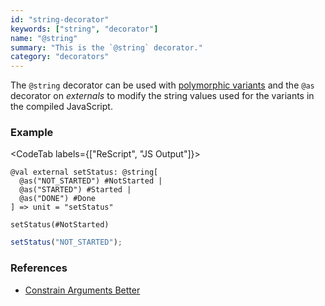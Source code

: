 ```yaml
---
id: "string-decorator"
keywords: ["string", "decorator"]
name: "@string"
summary: "This is the `@string` decorator."
category: "decorators"
---
```


The `@string` decorator can be used with [polymorphic variants](/docs/manual/latest/polymorphic-variant) and the `@as` decorator on *externals* to modify the string values used for the variants in the compiled JavaScript.

### Example

<CodeTab labels={["ReScript", "JS Output"]}>

```res
@val external setStatus: @string[
  @as("NOT_STARTED") #NotStarted |
  @as("STARTED") #Started |
  @as("DONE") #Done 
] => unit = "setStatus"

setStatus(#NotStarted)
```

```js
setStatus("NOT_STARTED");
```

</CodeTab>

### References

* [Constrain Arguments Better](/docs/manual/latest/bind-to-js-function#constrain-arguments-better)